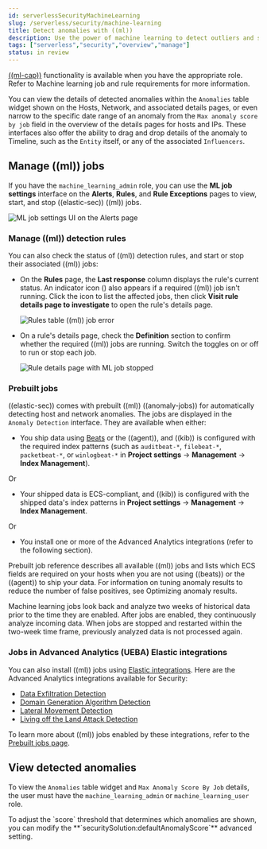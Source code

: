 ```yaml
---
id: serverlessSecurityMachineLearning
slug: /serverless/security/machine-learning
title: Detect anomalies with ((ml))
description: Use the power of machine learning to detect outliers and suspicious events.
tags: ["serverless","security","overview","manage"]
status: in review
---
```



<InReview />

<div id="machine-learning"></div>

[((ml-cap))](((ml-docs))/ml-ad-overview.html) functionality is available when
you have the appropriate role. Refer to <DocLink id="serverlessSecurityMlRequirements">Machine learning job and rule requirements</DocLink> for more information.

You can view the details of detected anomalies within the `Anomalies` table
widget shown on the Hosts, Network, and associated details pages, or even narrow
to the specific date range of an anomaly from the `Max anomaly score by job` field
in the overview of the details pages for hosts and IPs. These interfaces also
offer the ability to drag and drop details of the anomaly to Timeline, such as
the `Entity` itself, or any of the associated `Influencers`.

<div id="manage-jobs"></div>

## Manage ((ml)) jobs
If you have the `machine_learning_admin` role, you can use the **ML job settings** interface on the **Alerts**, **Rules**, and **Rule Exceptions** pages to view, start, and stop ((elastic-sec)) ((ml)) jobs.

![ML job settings UI on the Alerts page](../images/machine-learning/-detections-machine-learning-ml-ui.png)

<div id="manage-ml-rules"></div>

### Manage ((ml)) detection rules

You can also check the status of ((ml)) detection rules, and start or stop their associated ((ml)) jobs:

* On the **Rules** page, the **Last response** column displays the rule's current <DocLink id="serverlessSecurityRulesUiManagement" section="check-the-current-status-of-rules">status</DocLink>. An indicator icon (<DocIcon type="alert" title="Error" size="s"/>) also appears if a required ((ml)) job isn't running. Click the icon to list the affected jobs, then click **Visit rule details page to investigate** to open the rule's details page.

    ![Rules table ((ml)) job error](../images/machine-learning/-detections-machine-learning-rules-table-ml-job-error.png)

* On a rule's details page, check the **Definition** section to confirm whether the required ((ml)) jobs are running. Switch the toggles on or off to run or stop each job.

    ![Rule details page with ML job stopped](../images/machine-learning/-troubleshooting-rules-ts-ml-job-stopped.png)

<div id="included-jobs"></div>

### Prebuilt jobs

((elastic-sec)) comes with prebuilt ((ml)) ((anomaly-jobs)) for automatically detecting
host and network anomalies. The jobs are displayed in the `Anomaly Detection`
interface. They are available when either:

* You ship data using [Beats](https://www.elastic.co/products/beats) or the
    <DocLink id="serverlessSecurityInstallDefend">((agent))</DocLink>, and ((kib)) is configured with the required index
    patterns (such as `auditbeat-*`, `filebeat-*`, `packetbeat-*`, or `winlogbeat-*`
    in **Project settings** -> **Management** -> **Index Management**).

Or

* Your shipped data is ECS-compliant, and ((kib)) is configured with the shipped
    data's index patterns in **Project settings** -> **Management** -> **Index Management**.

Or

* You install one or more of the Advanced Analytics integrations (refer to the following section).

<DocLink id="serverlessSecurityPrebuiltMlJobs">Prebuilt job reference</DocLink> describes all available ((ml)) jobs and lists which ECS
fields are required on your hosts when you are not using ((beats)) or the ((agent))
to ship your data. For information on tuning anomaly results to reduce the
number of false positives, see <DocLink id="serverlessSecurityTuningAnomalyResults">Optimizing anomaly results</DocLink>.

<DocCallOut title="Note">
Machine learning jobs look back and analyze two weeks of historical data
prior to the time they are enabled. After jobs are enabled, they continuously
analyze incoming data. When jobs are stopped and restarted within the two-week
time frame, previously analyzed data is not processed again.
</DocCallOut>

<div id="ml-integrations"></div>

### Jobs in Advanced Analytics (UEBA) Elastic integrations

You can also install ((ml)) jobs using [Elastic integrations](https://docs.elastic.co/integrations). Here are the Advanced Analytics integrations available for Security:

* [Data Exfiltration Detection](https://docs.elastic.co/integrations/ded)
* [Domain Generation Algorithm Detection](https://docs.elastic.co/integrations/dga)
* [Lateral Movement Detection](https://docs.elastic.co/integrations/lmd)
* [Living off the Land Attack Detection](https://docs.elastic.co/integrations/problemchild)

To learn more about ((ml)) jobs enabled by these integrations, refer to the [Prebuilt jobs page](https://www.elastic.co/guide/en/security/current/prebuilt-ml-jobs.html).

<div id="view-anomalies"></div>

## View detected anomalies
To view the `Anomalies` table widget and `Max Anomaly Score By Job` details,
the user must have the `machine_learning_admin` or `machine_learning_user` role.

<DocCallOut title="Note">
To adjust the `score` threshold that determines which anomalies are shown,
you can modify the **`securitySolution:defaultAnomalyScore`** advanced setting.
</DocCallOut>

